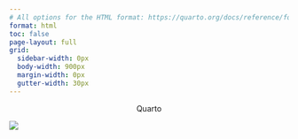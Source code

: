 ```yaml
---
# All options for the HTML format: https://quarto.org/docs/reference/formats/html.html
format: html
toc: false
page-layout: full
grid:
  sidebar-width: 0px
  body-width: 900px
  margin-width: 0px
  gutter-width: 30px
---
```


::: {.h1 style="text-align: center"}
Quarto
:::

![](https://media2.giphy.com/media/v1.Y2lkPTc5MGI3NjExMnNud2Y0bGFkdDVpZXgzOTBiY2kwMmsxMHNhbmVoaW16bWdsM3Z3eCZlcD12MV9pbnRlcm5hbF9naWZfYnlfaWQmY3Q9Zw/gu9XBXiz60HlO5p9Nz/giphy.gif){fig-alt="Loading science....." fig-align="center"}
